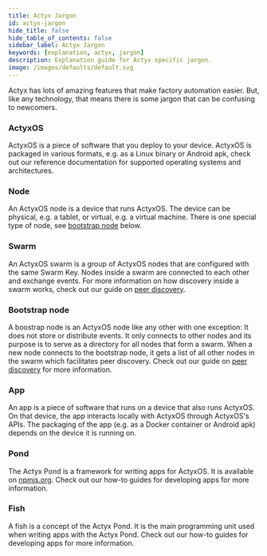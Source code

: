 ```yaml
---
title: Actyx Jargon
id: actyx-jargon
hide_title: false
hide_table_of_contents: false
sidebar_label: Actyx Jargon
keywords: [explanation, actyx, jargon]
description: Explanation guide for Actyx specific jargon.
image: /images/defaults/default.svg
---
```


Actyx has lots of amazing features that make factory automation easier. But, like any technology, that means there is some jargon that can be confusing to newcomers.

### ActyxOS

ActyxOS is a piece of software that you deploy to your device. ActyxOS is packaged in various formats, e.g. as a Linux binary or Android apk, check out our reference documentation for supported operating systems and architectures.

### Node

An ActyxOS node is a device that runs ActyxOS. The device can be physical, e.g. a tablet, or virtual, e.g. a virtual machine. There is one special type of node, see [bootstrap node](#bootstrap-node) below.

### Swarm

An ActyxOS swarm is a group of ActyxOS nodes that are configured with the same Swarm Key. Nodes inside a swarm are connected to each other and exchange events. For more information on how discovery inside a swarm works, check out our guide on [peer discovery](peer-discovery.mdx).

### Bootstrap node

A boostrap node is an ActyxOS node like any other with one exception: It does not store or distribute events. It only connects to other nodes and its purpose is to serve as a directory for all nodes that form a swarm. When a new node connects to the bootstrap node, it gets a list of all other nodes in the swarm which facilitates peer discovery. Check out our guide on [peer discovery](peer-discovery.mdx) for more information.

### App

An app is a piece of software that runs on a device that also runs ActyxOS. On that device, the app interacts locally with ActyxOS through ActyxOS's APIs. The packaging of the app (e.g. as a Docker container or Android apk) depends on the device it is running on.

### Pond

The Actyx Pond is a framework for writing apps for ActyxOS. It is available on [npmjs.org](http://npmjs.com/package/@actyx/pond). Check out our how-to guides for developing apps for more information.

### Fish

A fish is a concept of the Actyx Pond. It is the main programming unit used when writing apps with the Actyx Pond. Check out our how-to guides for developing apps for more information.
